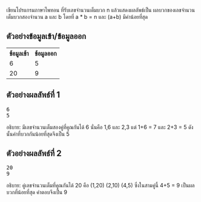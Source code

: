 เขียนโปรแกรมภาษาไพทอน ที่รับเลขจำนวนเต็มบวก n แล้วแสดงผลลัพธ์เป็น ผลบวกของเลขจำนวนเต็มบวกสองจำนวน a และ b โดยที่ a * b = n และ (a+b) มีค่าน้อยที่สุด 

ตัวอย่างข้อมูลเข้า/ข้อมูลออก
-------
<table class="tg">
  <tr>
    <th class="tg-s6z2">ข้อมูลเข้า</th>
    <th class="tg-s6z2">ข้อมูลออก</th>
  </tr>
  <tr>
    <td class="tg-031e codestr">6</td>
    <td class="tg-031e codestr">5</td>
  </tr>
  <tr>
    <td class="tg-031e codestr">20</td>
    <td class="tg-031e codestr">9</td>
  </tr>
</table>

## ตัวอย่างผลลัพธ์ที่ 1 ##
<pre class="output">
6
5
</pre>
อธิบาย: มีเลขจำนวนเต็มสองคู่ที่คูณกันได้ 6 นั่นคือ 1,6 และ 2,3 แต่ 1+6 = 7 และ 2+3 = 5 ดังนั้นค่าที่บวกกันน้อยที่สุดจึงเป็น 5

## ตัวอย่างผลลัพธ์ที่ 2 ##
<pre class="output">
20
9
</pre>
อธิบาย: คู่เลขจำนวนเต็มที่คูณกันได้ 20 คือ (1,20) (2,10) (4,5) ซึ่งในสามคู่นี้ 4+5 = 9 เป็นผลบวกที่น้อยที่สุด คำตอบจึงเป็น 9
